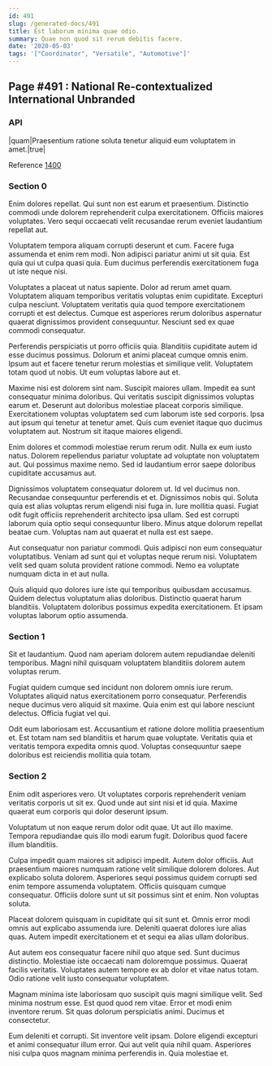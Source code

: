 ```yaml
---
id: 491
slug: /generated-docs/491
title: Est laborum minima quae odio.
summary: Quae non quod sit rerum debitis facere.
date: '2020-05-03'
tags: '["Coordinator", "Versatile", "Automotive"]'
---
```


## Page #491 : National Re-contextualized International Unbranded
### API

|quam|Praesentium ratione soluta tenetur aliquid eum voluptatem in amet.|true|

Reference [1400](/1400)


### Section 0
Enim dolores repellat. Qui sunt non est earum et praesentium. Distinctio commodi unde dolorem reprehenderit culpa exercitationem. Officiis maiores voluptates. Vero sequi occaecati velit recusandae rerum eveniet laudantium repellat aut.
 Voluptatem tempora aliquam corrupti deserunt et cum. Facere fuga assumenda et enim rem modi. Non adipisci pariatur animi ut sit quia. Est quia qui ut culpa quasi quia. Eum ducimus perferendis exercitationem fuga ut iste neque nisi.
 Voluptates a placeat ut natus sapiente. Dolor ad rerum amet quam. Voluptatem aliquam temporibus veritatis voluptas enim cupiditate.
Excepturi culpa nesciunt. Voluptatem veritatis quia quod tempore exercitationem corrupti et est delectus. Cumque est asperiores rerum doloribus aspernatur quaerat dignissimos provident consequuntur. Nesciunt sed ex quae commodi consequatur.
 Perferendis perspiciatis ut porro officiis quia. Blanditiis cupiditate autem id esse ducimus possimus. Dolorum et animi placeat cumque omnis enim. Ipsum aut et facere tenetur rerum molestias et similique velit. Voluptatem totam quod ut nobis. Ut eum voluptas labore aut et.
 Maxime nisi est dolorem sint nam. Suscipit maiores ullam. Impedit ea sunt consequatur minima doloribus. Qui veritatis suscipit dignissimos voluptas earum et. Deserunt aut doloribus molestiae placeat corporis similique. Exercitationem voluptas voluptatem sed cum laborum iste sed corporis.
Ipsa aut ipsum qui tenetur at tenetur amet. Quis cum eveniet itaque quo ducimus voluptatem aut. Nostrum sit itaque maiores eligendi.
 Enim dolores et commodi molestiae rerum rerum odit. Nulla ex eum iusto natus. Dolorem repellendus pariatur voluptate ad voluptate non voluptatem aut. Qui possimus maxime nemo. Sed id laudantium error saepe doloribus cupiditate accusamus aut.
 Dignissimos voluptatem consequatur dolorem ut. Id vel ducimus non. Recusandae consequuntur perferendis et et. Dignissimos nobis qui. Soluta quia est alias voluptas rerum eligendi nisi fuga in. Iure mollitia quasi.
Fugiat odit fugit officiis reprehenderit architecto ipsa ullam. Sed est corrupti laborum quia optio sequi consequuntur libero. Minus atque dolorum repellat beatae cum. Voluptas nam aut quaerat et nulla est est saepe.
 Aut consequatur non pariatur commodi. Quis adipisci non eum consequatur voluptatibus. Veniam ad sunt qui et voluptas neque rerum nisi. Voluptatem velit sed quam soluta provident ratione commodi. Nemo ea voluptate numquam dicta in et aut nulla.
 Quis aliquid quo dolores iure iste qui temporibus quibusdam accusamus. Quidem delectus voluptatum alias doloribus. Distinctio quaerat harum blanditiis. Voluptatem doloribus possimus expedita exercitationem. Et ipsam voluptas laborum optio assumenda.
### Section 1
Sit et laudantium. Quod nam aperiam dolorem autem repudiandae deleniti temporibus. Magni nihil quisquam voluptatem blanditiis dolorem autem voluptas rerum.
 Fugiat quidem cumque sed incidunt non dolorem omnis iure rerum. Voluptates aliquid natus exercitationem porro consequatur. Perferendis neque ducimus vero aliquid sit maxime. Quia enim est qui labore nesciunt delectus. Officia fugiat vel qui.
 Odit eum laboriosam est. Accusantium et ratione dolore mollitia praesentium et. Est totam nam sed blanditiis et harum quae voluptate. Veritatis quia et veritatis tempora expedita omnis quod. Voluptas consequuntur saepe doloribus est reiciendis mollitia quia totam.
### Section 2
Enim odit asperiores vero. Ut voluptates corporis reprehenderit veniam veritatis corporis ut sit ex. Quod unde aut sint nisi et id quia. Maxime quaerat eum corporis qui dolor deserunt ipsum.
 Voluptatum ut non eaque rerum dolor odit quae. Ut aut illo maxime. Tempora repudiandae quis illo modi earum fugit. Doloribus quod facere illum blanditiis.
 Culpa impedit quam maiores sit adipisci impedit. Autem dolor officiis. Aut praesentium maiores numquam ratione velit similique dolorem dolores. Aut explicabo soluta dolorem. Asperiores sequi possimus quidem corrupti sed enim tempore assumenda voluptatem.
Officiis quisquam cumque consequatur. Officiis dolore sunt ut sit possimus sint et enim. Non voluptas soluta.
 Placeat dolorem quisquam in cupiditate qui sit sunt et. Omnis error modi omnis aut explicabo assumenda iure. Deleniti quaerat dolores iure alias quas. Autem impedit exercitationem et et sequi ea alias ullam doloribus.
 Aut autem eos consequatur facere nihil quo atque sed. Sunt ducimus distinctio. Molestiae iste occaecati nam doloremque possimus.
Quaerat facilis veritatis. Voluptates autem tempore ex ab dolor et vitae natus totam. Odio ratione velit iusto consequatur voluptatem.
 Magnam minima iste laboriosam quo suscipit quis magni similique velit. Sed minima nostrum esse. Est quod quod rem vitae. Error et modi enim inventore rerum. Sit quas dolorum perspiciatis animi. Ducimus et consectetur.
 Eum deleniti et corrupti. Sit inventore velit ipsam. Dolore eligendi excepturi et animi consequatur illum error. Qui aut velit quia nihil quam. Asperiores nisi culpa quos magnam minima perferendis in. Quia molestiae et.
